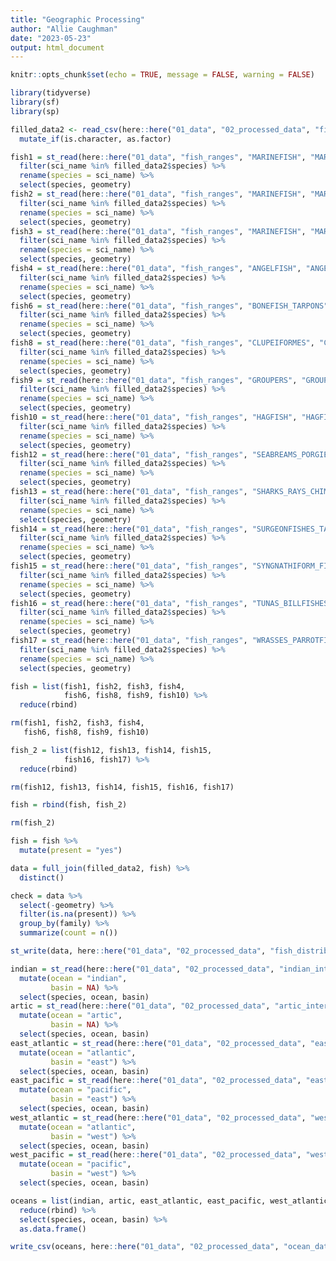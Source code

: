 ```yaml
---
title: "Geographic Processing"
author: "Allie Caughman"
date: "2023-05-23"
output: html_document
---
```


```r
knitr::opts_chunk$set(echo = TRUE, message = FALSE, warning = FALSE)

library(tidyverse)
library(sf)
library(sp)
```

```r
filled_data2 <- read_csv(here::here("01_data", "02_processed_data", "filled_data2.csv")) %>% 
  mutate_if(is.character, as.factor)

fish1 = st_read(here::here("01_data", "fish_ranges", "MARINEFISH", "MARINEFISH_PART1.shp")) %>% 
  filter(sci_name %in% filled_data2$species) %>% 
  rename(species = sci_name) %>% 
  select(species, geometry)
fish2 = st_read(here::here("01_data", "fish_ranges", "MARINEFISH", "MARINEFISH_PART2.shp")) %>% 
  filter(sci_name %in% filled_data2$species) %>% 
  rename(species = sci_name) %>% 
  select(species, geometry)
fish3 = st_read(here::here("01_data", "fish_ranges", "MARINEFISH", "MARINEFISH_PART3.shp")) %>% 
  filter(sci_name %in% filled_data2$species) %>% 
  rename(species = sci_name) %>% 
  select(species, geometry)
fish4 = st_read(here::here("01_data", "fish_ranges", "ANGELFISH", "ANGELFISH.shp")) %>% 
  filter(sci_name %in% filled_data2$species) %>% 
  rename(species = sci_name) %>% 
  select(species, geometry)
fish6 = st_read(here::here("01_data", "fish_ranges", "BONEFISH_TARPONS", "BONEFISH_TARPONS.shp")) %>% 
  filter(sci_name %in% filled_data2$species) %>% 
  rename(species = sci_name) %>% 
  select(species, geometry)
fish8 = st_read(here::here("01_data", "fish_ranges", "CLUPEIFORMES", "CLUPEIFORMES.shp")) %>% 
  filter(sci_name %in% filled_data2$species) %>% 
  rename(species = sci_name) %>% 
  select(species, geometry)
fish9 = st_read(here::here("01_data", "fish_ranges", "GROUPERS", "GROUPERS.shp")) %>% 
  filter(sci_name %in% filled_data2$species) %>% 
  rename(species = sci_name) %>% 
  select(species, geometry)
fish10 = st_read(here::here("01_data", "fish_ranges", "HAGFISH", "HAGFISH.shp")) %>% 
  filter(sci_name %in% filled_data2$species) %>% 
  rename(species = sci_name) %>% 
  select(species, geometry)
fish12 = st_read(here::here("01_data", "fish_ranges", "SEABREAMS_PORGIES_PICARELS", "SEABREAMS_PORGIES_PICARELS.shp")) %>% 
  filter(sci_name %in% filled_data2$species) %>% 
  rename(species = sci_name) %>% 
  select(species, geometry)
fish13 = st_read(here::here("01_data", "fish_ranges", "SHARKS_RAYS_CHIMAERAS", "SHARKS_RAYS_CHIMAERAS.shp")) %>% 
  filter(sci_name %in% filled_data2$species) %>% 
  rename(species = sci_name) %>% 
  select(species, geometry)
fish14 = st_read(here::here("01_data", "fish_ranges", "SURGEONFISHES_TANGS_UNICORNFISHES", "SURGEONFISHES_TANGS_UNICORNFISHES.shp")) %>% 
  filter(sci_name %in% filled_data2$species) %>% 
  rename(species = sci_name) %>% 
  select(species, geometry)
fish15 = st_read(here::here("01_data", "fish_ranges", "SYNGNATHIFORM_FISHES", "SYNGNATHIFORM_FISHES.shp")) %>% 
  filter(sci_name %in% filled_data2$species) %>% 
  rename(species = sci_name) %>% 
  select(species, geometry)
fish16 = st_read(here::here("01_data", "fish_ranges", "TUNAS_BILLFISHES", "TUNAS_BILLFISHES.shp")) %>% 
  filter(sci_name %in% filled_data2$species) %>% 
  rename(species = sci_name) %>% 
  select(species, geometry)
fish17 = st_read(here::here("01_data", "fish_ranges", "WRASSES_PARROTFISHES", "WRASSES_PARROTFISHES.shp")) %>% 
  filter(sci_name %in% filled_data2$species) %>% 
  rename(species = sci_name) %>% 
  select(species, geometry)

fish = list(fish1, fish2, fish3, fish4, 
            fish6, fish8, fish9, fish10) %>% 
  reduce(rbind) 

rm(fish1, fish2, fish3, fish4,
   fish6, fish8, fish9, fish10)

fish_2 = list(fish12, fish13, fish14, fish15,
            fish16, fish17) %>% 
  reduce(rbind)

rm(fish12, fish13, fish14, fish15, fish16, fish17)

fish = rbind(fish, fish_2)

rm(fish_2)

fish = fish %>% 
  mutate(present = "yes")

data = full_join(filled_data2, fish) %>% 
  distinct()

check = data %>% 
  select(-geometry) %>% 
  filter(is.na(present)) %>% 
  group_by(family) %>% 
  summarize(count = n())
```

```r
st_write(data, here::here("01_data", "02_processed_data", "fish_distributions.shp"))
```

```r
indian = st_read(here::here("01_data", "02_processed_data", "indian_intersection.shp")) %>% 
  mutate(ocean = "indian",
         basin = NA) %>% 
  select(species, ocean, basin)
artic = st_read(here::here("01_data", "02_processed_data", "artic_intersection.shp")) %>% 
  mutate(ocean = "artic",
         basin = NA) %>% 
  select(species, ocean, basin)
east_atlantic = st_read(here::here("01_data", "02_processed_data", "east_atlantic_intersection.shp")) %>% 
  mutate(ocean = "atlantic",
         basin = "east") %>% 
  select(species, ocean, basin)
east_pacific = st_read(here::here("01_data", "02_processed_data", "east_pacific_intersection.shp")) %>% 
  mutate(ocean = "pacific",
         basin = "east") %>% 
  select(species, ocean, basin)
west_atlantic = st_read(here::here("01_data", "02_processed_data", "west_atlantic_intersection.shp")) %>% 
  mutate(ocean = "atlantic",
         basin = "west") %>% 
  select(species, ocean, basin)
west_pacific = st_read(here::here("01_data", "02_processed_data", "west_pacific_intersection.shp")) %>% 
  mutate(ocean = "pacific",
         basin = "west") %>% 
  select(species, ocean, basin)

oceans = list(indian, artic, east_atlantic, east_pacific, west_atlantic, west_pacific) %>% 
  reduce(rbind) %>% 
  select(species, ocean, basin) %>% 
  as.data.frame()
```

```r
write_csv(oceans, here::here("01_data", "02_processed_data", "ocean_data.csv"))
```

